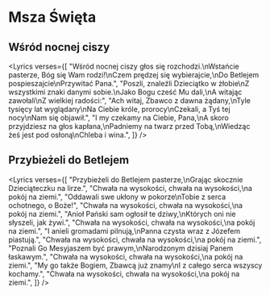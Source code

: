 
# Msza Święta

## Wśród nocnej ciszy

<Lyrics
  verses={[
    "Wśród nocnej ciszy głos się rozchodzi.\nWstańcie pasterze, Bóg się Wam rodzi!\nCzem prędzej się wybierajcie,\nDo Betlejem pospieszajcie\nPrzywitać Pana.",
    "Poszli, znaleźli Dzieciątko w żłobie\nZ wszystkimi znaki danymi sobie.\nJako Bogu cześć Mu dali,\nA witając zawołali\nZ wielkiej radości:",
    "Ach witaj, Zbawco z dawna żądany,\nTyle tysięcy lat wyglądany\nNa Ciebie króle, prorocy\nCzekali, a Tyś tej nocy\nNam się objawił.",
    "I my czekamy na Ciebie, Pana,\nA skoro przyjdziesz na głos kapłana,\nPadniemy na twarz przed Tobą,\nWiedząc żeś jest pod osłoną\nChleba i wina.",
  ]}
/>

## Przybieżeli do Betlejem

<Lyrics
  verses={[
    "Przybieżeli do Betlejem pasterze,\nGrając skocznie Dzieciąteczku na lirze.",
    "Chwała na wysokości, chwała na wysokości,\na pokój na ziemi.",
    "Oddawali swe ukłony w pokorze\nTobie z serca ochotnego, o Boże!",
    "Chwała na wysokości, chwała na wysokości,\na pokój na ziemi.",
    "Anioł Pański sam ogłosił te dziwy,\nKtórych oni nie słyszeli, jak żywi.",
    "Chwała na wysokości, chwała na wysokości,\na pokój na ziemi.",
    "I anieli gromadami pilnują,\nPanna czysta wraz z Józefem piastują.",
    "Chwała na wysokości, chwała na wysokości,\na pokój na ziemi.",
    "Poznali Go Mesyjaszem być prawym,\nNarodzonym dzisiaj Panem łaskawym.",
    "Chwała na wysokości, chwała na wysokości,\na pokój na ziemi.",
    "My go także Bogiem, Zbawcą już znamy\nI z całego serca wszyscy kochamy.",
    "Chwała na wysokości, chwała na wysokości,\na pokój na ziemi.",
  ]}
/>
